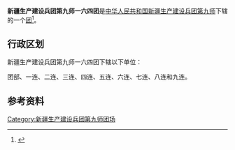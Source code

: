 {{中国乡级行政区
|行政区全称           = 新疆生产建设兵团第九师一六四团
|上级行政区           = [[新疆生产建设兵团第九师|新疆生产建设兵团第九师]]
|行政区类别           = [[团_(军队)|团]]
}}

'''新疆生产建设兵团第九师一六四团'''是[[中华人民共和国|中华人民共和国]][[新疆生产建设兵团|新疆生产建设兵团]][[新疆生产建设兵团第九师|第九师]]下辖的一个[[团_(军队)|团]]<ref>{{Cite journal|title=新疆生产建设兵团分布图|author=新疆生产建设兵团年鉴编辑委员会|journal=兵团年鉴|publisher=新疆生产建设兵团年鉴社|doi=10.42437/y.cnki.yxjsc.2021.000007|year=2020|location=乌鲁木齐|page=7-8|issn=1671-3338}}</ref>。

== 行政区划 ==
新疆生产建设兵团第九师一六四团下辖以下单位：

团部、一连、二连、三连、四连、五连、六连、七连、八连和九连。

== 参考资料 ==
{{reflist}}

{{新疆行政区划小作品}}
{{新疆生产建设兵团第九师}}
{{DEFAULTSORT:164}}
[[Category:新疆生产建设兵团第九师团场|Category:新疆生产建设兵团第九师团场]]